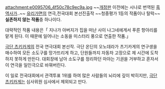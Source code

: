 attachment:e0095706_4f50c78c9ec9a.jpg
~~[[개정판]] 이전에는 시나로 번역된 [[흑역사]]가..~~
[[유리가면]]의 연극,전국대회 본선진출작 ~~청중평가 1등의 작품이나 탈락~~'''실존하지 않는 작품'''중 하나이다.

대략적인 작품 내용은「 지나가 아버지가 집을 떠난 사이 나그네에게서 푸른 항아리를 맡게 된다. 이 때문에 일어나는 소동을 미스터리 풍으로 연출한 작품.」

[[극단 츠키카게]]의 전국 연극대회 본선작. 극단 온딘의 오노데라가 츠기카게의 연구생을 매수하여 모든 소도구를 망가뜨리게 하고, 단원들까지 자동차 고장으로 제 시간에 도착하지 못하게 만든다. 대회장에 남아 소도구를 정리하던 마야는 기권을 거부하고 혼자서 이 연극을 일인극으로 바꿔버린다.

이 일로 전국대회에서 관객투표 1위를 하여 많은 사람들의 뇌리에 깊이 박히지만, [[극단 츠키카게]]는 심사위원 심사에서 제외되고 만다.
